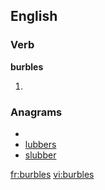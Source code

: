 
==English==

===Verb===
'''burbles'''

# {{third-person singular of|[[burble]]}}

===Anagrams===
* {{alphagram|bbelrsu}}
* [[lubbers#English|lubbers]]
* [[slubber#English|slubber]]


[[fr:burbles]]
[[vi:burbles]]